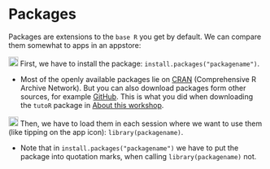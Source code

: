 # Packages

Packages are extensions to the `base R` you get by default. We can compare them somewhat to apps in an appstore:

![](./pictures/playstore.png){width="19"} First, we have to install the package: `install.packages("packagename")`.

-   Most of the openly available packages lie on [CRAN](https://cran.r-project.org/) (Comprehensive R Archive Network). But you can also download packages form other sources, for example [GitHub](https://github.com/). This is what you did when downloading the `tutoR` package in [About this workshop](getting_started.qmd#about-this-workshop).

![](./pictures/app.png){width="19"} Then, we have to load them in each session where we want to use them (like tipping on the app icon): `library(packagename)`.

-   Note that in `install.packages("packagename")` we have to put the package into quotation marks, when calling `library(packagename)` not.
